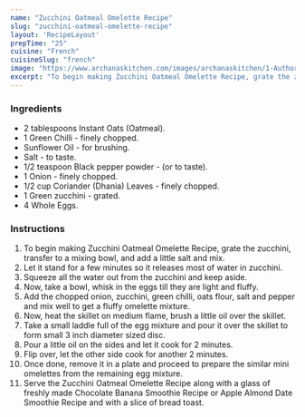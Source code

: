 ---
name: "Zucchini Oatmeal Omelette Recipe"
slug: "zucchini-oatmeal-omelette-recipe"
layout: 'RecipeLayout'
prepTime: "25"
cuisine: "French"
cuisineSlug: "french"
image: "https://www.archanaskitchen.com/images/archanaskitchen/1-Author/nithya.anantham/Zucchini_Omelette_Recipe.jpg"
excerpt: "To begin making Zucchini Oatmeal Omelette Recipe, grate the zucchini, transfer to a mixing bowl, and add a little salt and mix"
---

### Ingredients

- 2 tablespoons Instant Oats (Oatmeal).
- 1 Green Chilli - finely chopped.
- Sunflower Oil - for brushing.
- Salt - to taste.
- 1/2 teaspoon Black pepper powder - (or to taste).
- 1 Onion - finely chopped.
- 1/2 cup Coriander (Dhania) Leaves - finely chopped.
- 1 Green zucchini - grated.
- 4 Whole Eggs.

### Instructions

1. To begin making Zucchini Oatmeal Omelette Recipe, grate the zucchini, transfer to a mixing bowl, and add a little salt and mix.
1. Let it stand for a few minutes so it releases most of water in zucchini.
1. Squeeze all the water out from the zucchini and keep aside.
1. Now, take a bowl, whisk in the eggs till they are light and fluffy.
1. Add the chopped onion, zucchini, green chilli, oats flour, salt and pepper and mix well to get a fluffy omelette mixture.
1. Now, heat the skillet on medium flame, brush a little oil over the skillet.
1. Take a small laddle full of the egg mixture and pour it over the skillet to form small 3 inch diameter sized disc.
1. Pour a little oil on the sides and let it cook for 2 minutes.
1. Flip over, let the other side cook for another 2 minutes.
1. Once done, remove it in a plate and proceed to prepare the similar mini omelettes from the remaining egg mixture.
1. Serve the Zucchini Oatmeal Omelette Recipe along with a glass of freshly made Chocolate Banana Smoothie Recipe or Apple Almond Date Smoothie Recipe and with a slice of bread toast.
